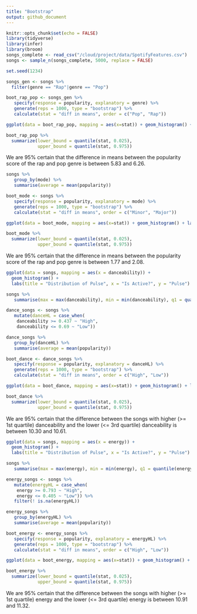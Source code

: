 ```yaml
---
title: "Bootstrap"
output: github_document
---
```


```r
knitr::opts_chunk$set(echo = FALSE)
library(tidyverse)
library(infer)
library(broom)
songs_complete <- read_csv("/cloud/project/data/SpotifyFeatures.csv")
songs <- sample_n(songs_complete, 5000, replace = FALSE)
```

```r
set.seed(1234)
```

```r

songs_gen <- songs %>%
  filter(genre == "Rap"|genre == "Pop")

boot_rap_pop <- songs_gen %>%
   specify(response = popularity, explanatory = genre) %>%
   generate(reps = 1000, type = "bootstrap") %>%
   calculate(stat = "diff in means", order = c("Pop", "Rap"))

ggplot(data = boot_rap_pop, mapping = aes(x=stat)) + geom_histogram() + labs(title = "Bootstrap Distribution of Difference in Mean Popularity", subtitle = "Pop - Rap", x = "Difference in Popularity")
```

```r
boot_rap_pop %>%
  summarize(lower_bound = quantile(stat, 0.025),
            upper_bound = quantile(stat, 0.975))
```
We are 95% certain that the difference in means between the popularity score of the rap and pop genre is between 5.83 and 6.26. 

```r
songs %>%
   group_by(mode) %>%
   summarise(average = mean(popularity))
```

```r

boot_mode <- songs %>%
   specify(response = popularity, explanatory = mode) %>%
   generate(reps = 1000, type = "bootstrap") %>%
   calculate(stat = "diff in means", order = c("Minor", "Major"))

```

``` r
ggplot(data = boot_mode, mapping = aes(x=stat)) + geom_histogram() + labs(title = "Bootstrap Distribution of Difference in Mean Popularity", subtitle = "Minor - Major", x = "Difference in Popularity")
```

```r
boot_mode %>%
  summarize(lower_bound = quantile(stat, 0.025),
            upper_bound = quantile(stat, 0.975))
```
We are 95% certain that the difference in means between the popularity score of the rap and pop genre is between 1.77 and 2.08. 

```r

ggplot(data = songs, mapping = aes(x = danceability)) +
  geom_histogram() +
  labs(title = "Distribution of Pulse", x = "Is Active?", y = "Pulse")

songs %>%
   summarise(max = max(danceability), min = min(danceability), q1 = quantile(danceability, probs = 0.25), q3 = quantile(danceability, probs = 0.75))

```

```r
dance_songs <- songs %>%
   mutate(danceHL = case_when(
    danceability >= 0.437 ~ "High",
    danceability <= 0.69 ~ "Low"))

```

```r
dance_songs %>%
   group_by(danceHL) %>%
   summarise(average = mean(popularity))
```

```r

boot_dance <- dance_songs %>%
   specify(response = popularity, explanatory = danceHL) %>%
   generate(reps = 1000, type = "bootstrap") %>%
   calculate(stat = "diff in means", order = c("High", "Low"))

```

``` r
ggplot(data = boot_dance, mapping = aes(x=stat)) + geom_histogram() + labs(title = "Bootstrap Distribution of Difference in Mean Popularity", subtitle = "High - Low", x = "Difference in Popularity")
```

```r
boot_dance %>%
  summarize(lower_bound = quantile(stat, 0.025),
            upper_bound = quantile(stat, 0.975))
```
We are 95% certain that the difference between the songs with higher (>= 1st quartile) danceability and the lower (<= 3rd quartile) danceability is between 10.30 and 10.61.

```r

ggplot(data = songs, mapping = aes(x = energy)) +
  geom_histogram() +
  labs(title = "Distribution of Pulse", x = "Is Active?", y = "Pulse")

songs %>%
   summarise(max = max(energy), min = min(energy), q1 = quantile(energy, probs = 0.25), q3 = quantile(energy, probs = 0.75))

```

```r
   
energy_songs <- songs %>%
   mutate(energyHL = case_when(
    energy >= 0.793 ~ "High",
    energy <= 0.405 ~ "Low")) %>%
   filter(! is.na(energyHL))

```

```r
energy_songs %>%
   group_by(energyHL) %>%
   summarise(average = mean(popularity))
```

```r

boot_energy <- energy_songs %>%
   specify(response = popularity, explanatory = energyHL) %>%
   generate(reps = 1000, type = "bootstrap") %>%
   calculate(stat = "diff in means", order = c("High", "Low"))

```

``` r
ggplot(data = boot_energy, mapping = aes(x=stat)) + geom_histogram() + labs(title = "Bootstrap Distribution of Difference in Mean Popularity", subtitle = "High - Low", x = "Difference in Popularity")
```

```r
boot_energy %>%
  summarize(lower_bound = quantile(stat, 0.025),
            upper_bound = quantile(stat, 0.975))
```
We are 95% certain that the difference between the songs with higher (>= 1st quartile) energy and the lower (<= 3rd quartile) energy is between 10.91 and 11.32.



